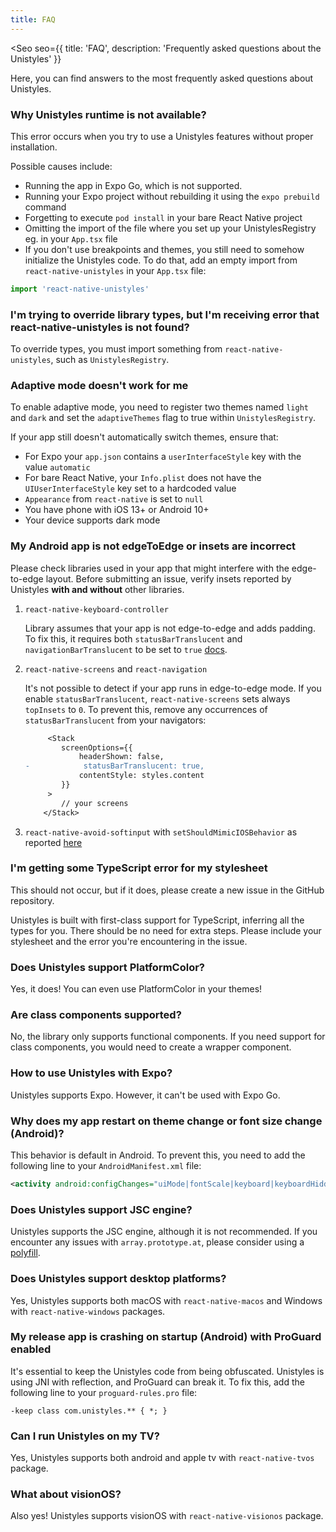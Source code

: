 ```yaml
---
title: FAQ
---
```



<Seo
    seo={{
        title: 'FAQ',
        description: 'Frequently asked questions about the Unistyles'
    }}
>

Here, you can find answers to the most frequently asked questions about Unistyles.

### Why Unistyles runtime is not available?

This error occurs when you try to use a Unistyles features without proper installation.

Possible causes include:
- Running the app in Expo Go, which is not supported.
- Running your Expo project without rebuilding it using the `expo prebuild` command
- Forgetting to execute `pod install` in your bare React Native project
- Omitting the import of the file where you set up your UnistylesRegistry eg. in your `App.tsx` file
- If you don't use breakpoints and themes, you still need to somehow initialize the Unistyles code. To do that, add an empty import from `react-native-unistyles` in your `App.tsx` file:

```ts
import 'react-native-unistyles'
```

### I'm trying to override library types, but I'm receiving error that react-native-unistyles is not found?

To override types, you must import something from `react-native-unistyles`, such as `UnistylesRegistry`.

### Adaptive mode doesn't work for me

To enable adaptive mode, you need to register two themes named `light` and `dark` and set the `adaptiveThemes` flag to true within `UnistylesRegistry`.

If your app still doesn't automatically switch themes, ensure that:
- For Expo your `app.json` contains a `userInterfaceStyle` key with the value `automatic`
- For bare React Native, your `Info.plist` does not have the `UIUserInterfaceStyle` key set to a hardcoded value
- `Appearance` from `react-native` is set to `null`
- You have phone with iOS 13+ or Android 10+
- Your device supports dark mode

### My Android app is not edgeToEdge or insets are incorrect

Please check libraries used in your app that might interfere with the edge-to-edge layout.
Before submitting an issue, verify insets reported by Unistyles **with and without** other libraries.

<Steps>

1. `react-native-keyboard-controller`

    Library assumes that your app is not edge-to-edge and adds padding. To fix this, it requires both `statusBarTranslucent` and `navigationBarTranslucent` to be set to `true` [docs](https://kirillzyusko.github.io/react-native-keyboard-controller/docs/api/keyboard-provider#props).

2. `react-native-screens` and `react-navigation`

    It's not possible to detect if your app runs in edge-to-edge mode. If you enable `statusBarTranslucent`, `react-native-screens` sets always `topInsets` to `0`.
    To prevent this, remove any occurrences of `statusBarTranslucent` from your navigators:

    ```diff lang="tsx"
         <Stack
            screenOptions={{
                headerShown: false,
    -            statusBarTranslucent: true,
                contentStyle: styles.content
            }}
         >
            // your screens
        </Stack>
    ```

3. `react-native-avoid-softinput` with `setShouldMimicIOSBehavior` as reported [here](https://github.com/mateusz1913/react-native-avoid-softinput/issues/200#issuecomment-2007527099)

</Steps>

### I'm getting some TypeScript error for my stylesheet

This should not occur, but if it does, please create a new issue in the GitHub repository.

Unistyles is built with first-class support for TypeScript, inferring all the types for you.
There should be no need for extra steps. Please include your stylesheet and the error you're encountering in the issue.

### Does Unistyles support PlatformColor?

Yes, it does! You can even use PlatformColor in your themes!

### Are class components supported?

No, the library only supports functional components.
If you need support for class components, you would need to create a wrapper component.

### How to use Unistyles with Expo?

Unistyles supports Expo. However, it can't be used with Expo Go.

### Why does my app restart on theme change or font size change (Android)?

This behavior is default in Android. To prevent this, you need to add the following line to your `AndroidManifest.xml` file:

```xml /uiMode/ /fontScale/
<activity android:configChanges="uiMode|fontScale|keyboard|keyboardHidden|orientation|screenSize" />
```

### Does Unistyles support JSC engine?

Unistyles supports the JSC engine, although it is not recommended.
If you encounter any issues with `array.prototype.at`, please consider using a [polyfill](https://www.npmjs.com/package/array.prototype.at).

### Does Unistyles support desktop platforms?

Yes, Unistyles supports both macOS with `react-native-macos` and Windows with `react-native-windows` packages.

### My release app is crashing on startup (Android) with ProGuard enabled

It's essential to keep the Unistyles code from being obfuscated. Unistyles is using JNI with reflection, and ProGuard can break it.
To fix this, add the following line to your `proguard-rules.pro` file:

```proguard
-keep class com.unistyles.** { *; }
```

### Can I run Unistyles on my TV?

Yes, Unistyles supports both android and apple tv with `react-native-tvos` package.

### What about visionOS?

Also yes! Unistyles supports visionOS with `react-native-visionos` package.


</Seo>
